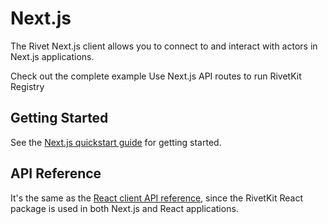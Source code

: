 
# Next.js

The Rivet Next.js client allows you to connect to and interact with actors in Next.js applications.

<CardGroup>
<Card title="View Example on GitHub" icon="github" href="https://github.com/rivet-dev/rivetkit/tree/main/examples/next-js">
	Check out the complete example
</Card>
<Card title="View the backend integration" icon="github" href="https://rivet.dev/docs/integrations/next-js/">
	Use Next.js API routes to run RivetKit Registry
</Card>
</CardGroup>

## Getting Started

See the [Next.js quickstart guide](/docs/actors/quickstart/next-js) for getting started.

## API Reference

It's the same as the [React client API reference](https://rivet.dev/docs/clients/react#api-reference), since the RivetKit React package is used in both Next.js and React applications.
